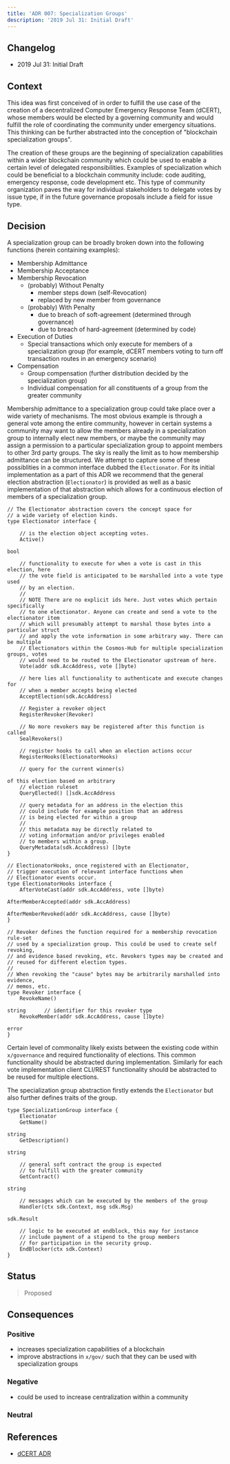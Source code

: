 ```yaml
---
title: 'ADR 007: Specialization Groups'
description: '2019 Jul 31: Initial Draft'
---
```


## Changelog

* 2019 Jul 31: Initial Draft

## Context

This idea was first conceived of in order to fulfill the use case of the
creation of a decentralized Computer Emergency Response Team (dCERT), whose
members would be elected by a governing community and would fulfill the role of
coordinating the community under emergency situations. This thinking
can be further abstracted into the conception of "blockchain specialization
groups".

The creation of these groups are the beginning of specialization capabilities
within a wider blockchain community which could be used to enable a certain
level of delegated responsibilities. Examples of specialization which could be
beneficial to a blockchain community include: code auditing, emergency response,
code development etc. This type of community organization paves the way for
individual stakeholders to delegate votes by issue type, if in the future
governance proposals include a field for issue type.

## Decision

A specialization group can be broadly broken down into the following functions
(herein containing examples):

* Membership Admittance
* Membership Acceptance
* Membership Revocation
  * (probably) Without Penalty
    * member steps down (self-Revocation)
    * replaced by new member from governance
  * (probably) With Penalty
    * due to breach of soft-agreement (determined through governance)
    * due to breach of hard-agreement (determined by code)
* Execution of Duties
  * Special transactions which only execute for members of a specialization
    group (for example, dCERT members voting to turn off transaction routes in
    an emergency scenario)
* Compensation
  * Group compensation (further distribution decided by the specialization group)
  * Individual compensation for all constituents of a group from the
    greater community

Membership admittance to a specialization group could take place over a wide
variety of mechanisms. The most obvious example is through a general vote among
the entire community, however in certain systems a community may want to allow
the members already in a specialization group to internally elect new members,
or maybe the community may assign a permission to a particular specialization
group to appoint members to other 3rd party groups. The sky is really the limit
as to how membership admittance can be structured. We attempt to capture
some of these possiblities in a common interface dubbed the `Electionator`. For
its initial implementation as a part of this ADR we recommend that the general
election abstraction (`Electionator`) is provided as well as a basic
implementation of that abstraction which allows for a continuous election of
members of a specialization group.

```golang expandable
// The Electionator abstraction covers the concept space for
// a wide variety of election kinds.  
type Electionator interface {

    // is the election object accepting votes.
    Active()

bool

    // functionality to execute for when a vote is cast in this election, here
    // the vote field is anticipated to be marshalled into a vote type used
    // by an election.
    //
    // NOTE There are no explicit ids here. Just votes which pertain specifically
    // to one electionator. Anyone can create and send a vote to the electionator item
    // which will presumably attempt to marshal those bytes into a particular struct
    // and apply the vote information in some arbitrary way. There can be multiple
    // Electionators within the Cosmos-Hub for multiple specialization groups, votes
    // would need to be routed to the Electionator upstream of here.
    Vote(addr sdk.AccAddress, vote []byte)

    // here lies all functionality to authenticate and execute changes for
    // when a member accepts being elected
    AcceptElection(sdk.AccAddress)

    // Register a revoker object
    RegisterRevoker(Revoker)

    // No more revokers may be registered after this function is called
    SealRevokers()

    // register hooks to call when an election actions occur
    RegisterHooks(ElectionatorHooks)

    // query for the current winner(s)

of this election based on arbitrary
    // election ruleset
    QueryElected() []sdk.AccAddress

    // query metadata for an address in the election this
    // could include for example position that an address
    // is being elected for within a group
    //
    // this metadata may be directly related to
    // voting information and/or privileges enabled
    // to members within a group.
    QueryMetadata(sdk.AccAddress) []byte
}

// ElectionatorHooks, once registered with an Electionator,
// trigger execution of relevant interface functions when
// Electionator events occur.
type ElectionatorHooks interface {
    AfterVoteCast(addr sdk.AccAddress, vote []byte)

AfterMemberAccepted(addr sdk.AccAddress)

AfterMemberRevoked(addr sdk.AccAddress, cause []byte)
}

// Revoker defines the function required for a membership revocation rule-set
// used by a specialization group. This could be used to create self revoking,
// and evidence based revoking, etc. Revokers types may be created and
// reused for different election types.
//
// When revoking the "cause" bytes may be arbitrarily marshalled into evidence,
// memos, etc.
type Revoker interface {
    RevokeName()

string      // identifier for this revoker type
    RevokeMember(addr sdk.AccAddress, cause []byte)

error
}
```

Certain level of commonality likely exists between the existing code within
`x/governance` and required functionality of elections. This common
functionality should be abstracted during implementation. Similarly for each
vote implementation client CLI/REST functionality should be abstracted
to be reused for multiple elections.

The specialization group abstraction firstly extends the `Electionator`
but also further defines traits of the group.

```golang expandable
type SpecializationGroup interface {
    Electionator
    GetName()

string
    GetDescription()

string

    // general soft contract the group is expected
    // to fulfill with the greater community
    GetContract()

string

    // messages which can be executed by the members of the group
    Handler(ctx sdk.Context, msg sdk.Msg)

sdk.Result

    // logic to be executed at endblock, this may for instance
    // include payment of a stipend to the group members
    // for participation in the security group.
    EndBlocker(ctx sdk.Context)
}
```

## Status

> Proposed

## Consequences

### Positive

* increases specialization capabilities of a blockchain
* improve abstractions in `x/gov/` such that they can be used with specialization groups

### Negative

* could be used to increase centralization within a community

### Neutral

## References

* [dCERT ADR](adr-008-dCERT-group)

